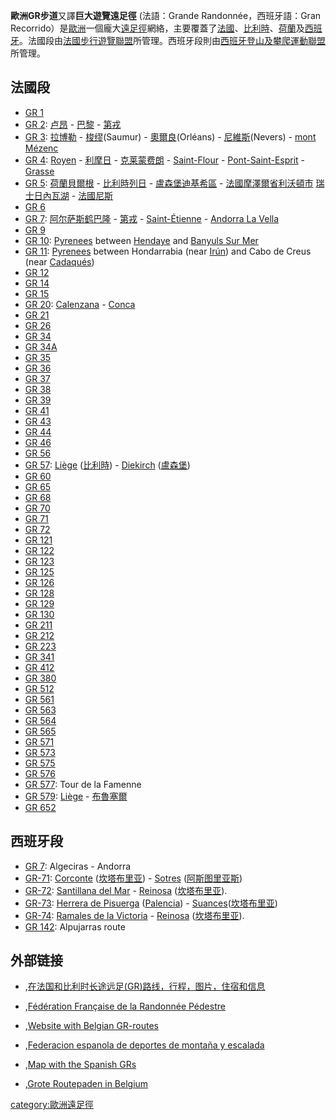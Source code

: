 '''歐洲GR步道'''又譯'''巨大遊覽遠足徑''' (法語：Grande Randonnée，西班牙語：Gran Recorrido）是[[歐洲|歐洲]]一個龐大[[遠足徑|遠足徑]]網絡，主要覆蓋了[[法國|法國]]、[[比利時|比利時]]、[[荷蘭|荷蘭]]及[[西班牙|西班牙]]。法國段由[[法國步行遊覽聯盟|法國步行遊覽聯盟]]所管理。西班牙段則由[[西班牙登山及攀爬運動聯盟|西班牙登山及攀爬運動聯盟]]所管理。

==法國段==
*[[GR_1|GR 1]]
*[[GR_2|GR 2]]: [[卢昂|卢昂]] - [[巴黎|巴黎]] - [[第戎|第戎]]
*[[GR_3|GR 3]]: [[拉博勒|拉博勒]] - [[梭缪|梭缪]](Saumur) - [[奧爾良|奧爾良]](Orléans) - [[尼維斯|尼維斯]](Nevers) - [[mont_Mézenc|mont Mézenc]]
*[[GR_4|GR 4]]: [[Royen|Royen]] - [[利摩日|利摩日]] - [[克莱蒙费朗|克莱蒙费朗]] - [[Saint-Flour,_Cantal|Saint-Flour]] - [[Pont-Saint-Esprit|Pont-Saint-Esprit]] - [[Grasse|Grasse]]
*[[GR_5|GR 5]]: [[荷蘭|荷蘭]][[貝爾根|貝爾根]] - [[比利時|比利時]][[列日|列日]] - [[盧森堡|盧森堡]][[迪基希區|迪基希區]] - [[法國|法國]][[摩澤爾省|摩澤爾省]][[利沃頓市|利沃頓市]] [[瑞士|瑞士]][[日內瓦湖|日內瓦湖]] - [[法國|法國]][[尼斯|尼斯]]
*[[GR_6|GR 6]]
*[[GR_7_(France)|GR 7]]: [[阿尔萨斯鹤巴隆|阿尔萨斯鹤巴隆]] - [[第戎|第戎]] - [[Saint-Étienne|Saint-Étienne]] - [[Andorra_La_Vella|Andorra La Vella]]
*[[GR_9|GR 9]]
*[[GR_10|GR 10]]: [[Pyrenees|Pyrenees]] between [[Hendaye|Hendaye]] and [[Banyuls_Sur_Mer|Banyuls Sur Mer]]
*[[GR_11|GR 11]]: [[Pyrenees|Pyrenees]] between Hondarrabia (near [[Irún|Irún]]) and Cabo de Creus (near [[Cadaqués|Cadaqués]])
*[[GR_12|GR 12]]
*[[GR_14|GR 14]]
*[[GR_15|GR 15]]
*[[GR_20|GR 20]]: [[Calenzana|Calenzana]] - [[Conca|Conca]] 
*[[GR_21|GR 21]]
*[[GR_26|GR 26]]
*[[GR_34|GR 34]]
*[[GR_34A|GR 34A]]
*[[GR_35|GR 35]]
*[[GR_36|GR 36]]
*[[GR_37|GR 37]]
*[[GR_38|GR 38]]
*[[GR_39|GR 39]]
*[[GR_41|GR 41]]
*[[GR_43|GR 43]]
*[[GR_44|GR 44]]
*[[GR_46|GR 46]]
*[[GR_56|GR 56]]
*[[GR_57|GR 57]]: [[Liège_(city)|Liège]] ([[比利時|比利時]]) - [[Diekirch|Diekirch]] ([[盧森堡|盧森堡]])
*[[GR_60|GR 60]]
*[[GR_65|GR 65]]
*[[GR_68|GR 68]]
*[[GR_70|GR 70]]
*[[GR_71|GR 71]]
*[[GR_72|GR 72]]
*[[GR_121|GR 121]]
*[[GR_122|GR 122]]
*[[GR_123|GR 123]]
*[[GR_125|GR 125]]
*[[GR_126|GR 126]]
*[[GR_128|GR 128]]
*[[GR_129|GR 129]]
*[[GR_130|GR 130]]
*[[GR_211|GR 211]]
*[[GR_212|GR 212]]
*[[GR_223|GR 223]]
*[[GR_341|GR 341]]
*[[GR_412|GR 412]]
*[[GR_380|GR 380]]
*[[GR_512|GR 512]]
*[[GR_561|GR 561]]
*[[GR_563|GR 563]]
*[[GR_564|GR 564]]
*[[GR_565|GR 565]]
*[[GR_571|GR 571]]
*[[GR_573|GR 573]]
*[[GR_575|GR 575]]
*[[GR_576|GR 576]]
*[[GR_577|GR 577]]: Tour de la Famenne
*[[GR_579|GR 579]]: [[Liège_(city)|Liège]] - [[布魯塞爾|布魯塞爾]]
*[[GR_652|GR 652]]

==西班牙段==
* [[GR_7|GR 7]]: Algeciras - Andorra
*[[GR-71|GR-71]]: [[Corconte|Corconte]] ([[坎塔布里亚|坎塔布里亚]]) - [[Sotres|Sotres]] ([[阿斯图里亚斯|阿斯图里亚斯]])
*[[GR-72|GR-72]]: [[Santillana_del_Mar|Santillana del Mar]] - [[Reinosa|Reinosa]] ([[坎塔布里亚|坎塔布里亚]]).
*[[GR-73|GR-73]]: [[Herrera_de_Pisuerga|Herrera de Pisuerga]] ([[Palencia|Palencia]]) - [[Suances|Suances]]([[坎塔布里亚|坎塔布里亚]])
*[[GR-74|GR-74]]: [[Ramales_de_la_Victoria|Ramales de la Victoria]] - [[Reinosa|Reinosa]] ([[坎塔布里亚|坎塔布里亚]]).
*[[GR_142|GR 142]]: Alpujarras route


==外部链接==
*{{en}},[http://www.gr-infos.com/gr-cn.htm 在法国和比利时长途远足(GR)路线，行程，图片，住宿和信息] {{Wayback|url=http://www.gr-infos.com/gr-cn.htm |date=20210128120355 }} 
*{{fr}},[http://www.ffrandonnee.fr/ Fédération Française de la Randonnée Pédestre] {{Wayback|url=http://www.ffrandonnee.fr/ |date=20210310162634 }} 
*{{fr}},[http://www.grsentiers.org/ Website with Belgian GR-routes] {{Wayback|url=http://www.grsentiers.org/ |date=20210213221651 }} 
*{{es}},[https://web.archive.org/web/20060503051537/http://www.fedme.es/FEDME/Senderos/principal.asp Federacion espanola de deportes de montaña y escalada] 
*{{es}},[https://web.archive.org/web/20060516213617/http://www.fedme.es/FEDME/Senderos/mapaEspana.htm Map with the Spanish GRs]
*{{nl}},[https://web.archive.org/web/20060903224059/http://www.groteroutepaden.be/grlf/ Grote Routepaden in Belgium] 



[[category:歐洲遠足徑|category:歐洲遠足徑]]